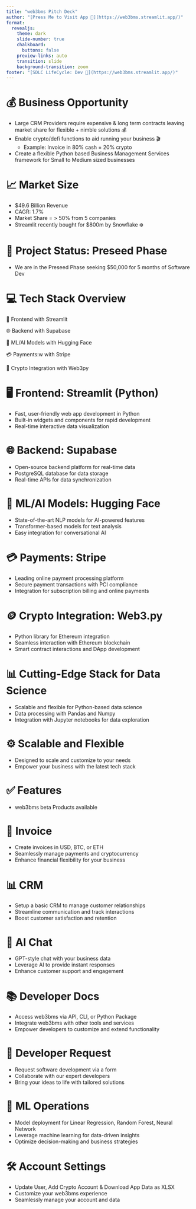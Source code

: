 ---
title: "web3bms Pitch Deck"
author: "[Press Me to Visit App 💾](https://web3bms.streamlit.app/)"
format:
  revealjs: 
    theme: dark
    slide-number: true
    chalkboard: 
      buttons: false
    preview-links: auto
    transition: slide
    background-transition: zoom
footer: "[SDLC LifeCycle: Dev 🚝](https://web3bms.streamlit.app/)"
---

# 💰 Business Opportunity

-   Large CRM Providers require expensive & long term contracts leaving market share for flexible + nimble solutions 💰
-   Enable crypto/defi functions to aid running your business 🎬
    -   Example: Invoice in 80% cash = 20% crypto
-   Create a flexible Python based Business Management Services framework for Small to Medium sized businesses

# 📈 Market Size

-   \$49.6 Billion Revenue
-   CAGR: 1.7%
-   Market Share = \> 50% from 5 companies
-   Streamlit recently bought for \$800m by Snowflake ❄️

# 🚀 Project Status: Preseed Phase

-   We are in the Preseed Phase seeking $50,000 for 5 months of Software Dev

# 💻 Tech Stack Overview

🎈 Frontend with Streamlit

🌐 Backend with Supabase

🤖 ML/AI Models with Hugging Face

💳 Payments:w with Stripe

🚀 Crypto Integration with Web3py

# 🖥️ Frontend: Streamlit (Python)

-   Fast, user-friendly web app development in Python
-   Built-in widgets and components for rapid development
-   Real-time interactive data visualization

# 🌐 Backend: Supabase

-   Open-source backend platform for real-time data
-   PostgreSQL database for data storage
-   Real-time APIs for data synchronization

# 🤖 ML/AI Models: Hugging Face

-   State-of-the-art NLP models for AI-powered features
-   Transformer-based models for text analysis
-   Easy integration for conversational AI

# 💳 Payments: Stripe

-   Leading online payment processing platform
-   Secure payment transactions with PCI compliance
-   Integration for subscription billing and online payments

# 🪙 Crypto Integration: Web3.py

-   Python library for Ethereum integration
-   Seamless interaction with Ethereum blockchain
-   Smart contract interactions and DApp development

# 📊 Cutting-Edge Stack for Data Science

-   Scalable and flexible for Python-based data science
-   Data processing with Pandas and Numpy
-   Integration with Jupyter notebooks for data exploration

# ⚙️ Scalable and Flexible

-   Designed to scale and customize to your needs
-   Empower your business with the latest tech stack

# ✅ Features

-   web3bms beta Products available

# 📑 Invoice

-   Create invoices in USD, BTC, or ETH
-   Seamlessly manage payments and cryptocurrency
-   Enhance financial flexibility for your business

# 📊 CRM

-   Setup a basic CRM to manage customer relationships
-   Streamline communication and track interactions
-   Boost customer satisfaction and retention

# 💬 AI Chat

-   GPT-style chat with your business data
-   Leverage AI to provide instant responses
-   Enhance customer support and engagement

# 📚 Developer Docs

-   Access web3bms via API, CLI, or Python Package
-   Integrate web3bms with other tools and services
-   Empower developers to customize and extend functionality

# 🚀 Developer Request

-   Request software development via a form
-   Collaborate with our expert developers
-   Bring your ideas to life with tailored solutions

# 👾 ML Operations

-   Model deployment for Linear Regression, Random Forest, Neural Network
-   Leverage machine learning for data-driven insights
-   Optimize decision-making and business strategies

# 🛠️ Account Settings

-   Update User, Add Crypto Account & Download App Data as XLSX
-   Customize your web3bms experience
-   Seamlessly manage your account and data
